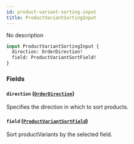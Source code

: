 ```yaml
---
id: product-variant-sorting-input
title: ProductVariantSortingInput
---
```


No description

```graphql
input ProductVariantSortingInput {
  direction: OrderDirection!
  field: ProductVariantSortField!
}
```

### Fields

#### `direction` ([`OrderDirection`](../../../developer/api-reference/enums/order-direction))

Specifies the direction in which to sort products.

#### `field` ([`ProductVariantSortField`](../../../developer/api-reference/enums/product-variant-sort-field))

Sort productVariants by the selected field.
